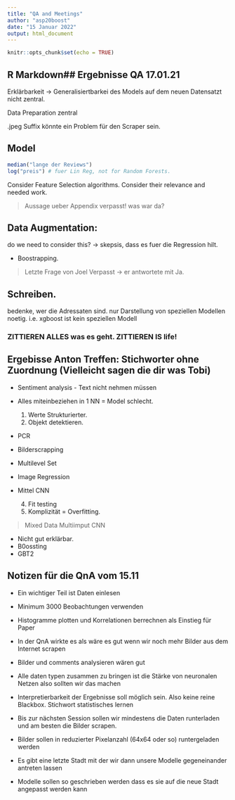 ```yaml
---
title: "QA and Meetings"
author: "asp20boost"
date: "15 Januar 2022"
output: html_document
---
```


```r
knitr::opts_chunk$set(echo = TRUE)
```

## R Markdown## Ergebnisse QA 17.01.21

Erklärbarkeit -> Generalisiertbarkei des Models auf dem neuen Datensatzt nicht zentral. 

Data Preparation zentral

.jpeg Suffix könnte ein Problem für den Scraper sein. 


## Model

```r
median("lange der Reviews")
log("preis") # fuer Lin Reg, not for Random Forests. 
```

Consider Feature Selection algorithms. Consider their relevance and needed work. 

> Aussage  ueber Appendix verpasst! was war da?

## Data Augmentation:
do we need to consider this?
-> skepsis, dass es fuer die Regression hilt. 


- Boostrapping. 

> Letzte Frage von Joel Verpasst -> er antwortete mit Ja. 




## Schreiben. 

bedenke, wer die Adressaten sind. 
nur Darstellung von speziellen Modellen noetig. 
i.e. xgboost ist kein speziellen Modell

### ZITTIEREN ALLES was es geht. ZITTIEREN IS life!






## Ergebisse Anton Treffen: Stichworter ohne Zuordnung (Vielleicht sagen die dir was Tobi)
- Sentiment analysis - Text nicht nehmen müssen
- Alles miteinbeziehen in 1 NN = Model schlecht. 
   1. Werte Strukturierter. 
   2. Objekt detektieren. 
- PCR

- Bilderscrapping
- Multilevel Set
- Image Regression
- Mittel CNN
   4. Fit testing 
   10. Komplizität = Overfitting. 

> Mixed Data Multiimput CNN

- Nicht gut erklärbar. 
- B0ossting 
- GBT2

## Notizen für die QnA vom 15.11

-   Ein wichtiger Teil ist Daten einlesen
-   Minimum 3000 Beobachtungen verwenden
-   Histogramme plotten und Korrelationen berrechnen als Einstieg für Paper
-   In der QnA wirkte es als wäre es gut wenn wir noch mehr Bilder aus dem Internet scrapen
-   Bilder und comments analysieren wären gut
-   Alle daten typen zusammen zu bringen ist die Stärke von neuronalen Netzen also sollten wir das machen
-   Interpretierbarkeit der Ergebnisse soll möglich sein. Also keine reine Blackbox. 
Stichwort statistisches lernen

-   Bis zur nächsten Session sollen wir mindestens die Daten runterladen und am besten die Bilder scrapen.
-   Bilder sollen in reduzierter Pixelanzahl (64x64 oder so) runtergeladen werden
-   Es gibt eine letzte Stadt mit der wir dann unsere Modelle gegeneinander antreten lassen
-   Modelle sollen so geschrieben werden dass es sie auf die neue Stadt angepasst werden kann